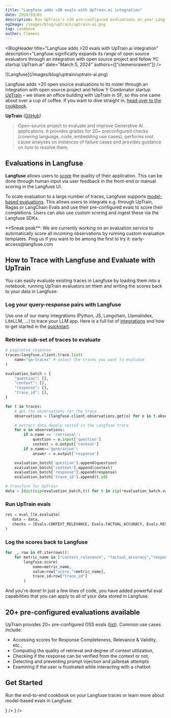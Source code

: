 ```yaml
---
title: "Langfuse adds >20 evals with UpTrain.ai integration"
date: 2024/03/05
description: Run UpTrain's >20 pre-configured evaluations on your Langfuse prod/dev data in Langfuse.
ogImage: /images/blog/uptrain/uptrain-ai.png
tag: cookbook
author: Clemens
---
```



<BlogHeader
  title="Langfuse adds >20 evals with UpTrain.ai integration"
  description="Langfuse significatly expands its range of open source evaluators through an integration with open source project and fellow YC startup UpTrain.ai"
  date="March 5, 2024"
  authors={["clemensrawert"]}
/>

<Frame fullWidth className="mb-12">
  ![Langfuse](/images/blog/uptrain/uptrain-ai.png)
</Frame>

Langfuse adds >20 open source evaluations to its roster through an integration with open source project and fellow Y Combinator startup [UpTrain](https://uptrain.ai) – we share an office building with UpTrain in SF, so this one came about over a cup of coffee. If you want to dive straight in, [head over to the cookbook](/guides/cookbook/evaluation_with_uptrain).

**UpTrain** ([GitHub](https://github.com/uptrain-ai/uptrain))

> Open-source project to evaluate and improve Generative AI applications. It provides grades for 20+ preconfigured checks (covering language, code, embedding use cases), performs root cause analyses on instances of failure cases and provides guidance on how to resolve them.

## Evaluations in Langfuse

**Langfuse** allows users to [score](/docs/scores) the quality of their application. This can be done through human input via user feedback in the front-end or manual scoring in the Langfuse UI.

To scale evaluation to a large number of traces, Langfuse supports [model-based evaluations](/docs/scores/model-based-evals). This allows users to integrate e.g. through UpTrain, Ragas or LangChain Evals and use their pre-configured evals to score their completions. Users can also use custom scoring and ingest these via the Langfuse SDKs.


<Callout type="info">
  **Sneak peak**: We are currently working on an evaluation service to
  automatically score all incoming observations by running custom evaluation
  templates. Ping us if you want to be among the first to try it:
  early-access@langfuse.com
</Callout>

## How to Trace with Langfuse and Evaluate with UpTrain

You can easily evaluate existing traces in Langfuse by loading them into a notebook, running UpTrain evaluators on them and writing the scores back to your data in Langfuse:

<Steps>

### Log your query-response pairs with Langfuse

Use one of our many integrations (Python, JS, Langchain, LlamaIndex, LiteLLM, …) to trace your LLM app. Here is a full list of [integrations](/docs/integrations/overview) and how to get started in the [quickstart](/docs/get-started).

### Retrieve sub-set of traces to evaluate

```python
# paginated response
traces=langfuse.client.trace.list(
    name="qa-traces" # select the traces you want to evaluate
)

evaluation_batch = {
    "question": [],
    "context": [],
    "response": [],
    "trace_id": [],
}

for t in traces:
    # get the observations for the trace
    observations = [langfuse.client.observations.get(o) for o in t.observations]

    # extract data deeply nested in the Langfuse trace
    for o in observations:
        if o.name == 'retrieval':
            question = o.input['question']
            context = o.output['context']
        if o.name=='generation':
            answer = o.output['response']

    evaluation_batch['question'].append(question)
    evaluation_batch['context'].append(context)
    evaluation_batch['response'].append(response)
    evaluation_batch['trace_id'].append(t.id)

# transform for UpTrain
data = [dict(zip(evaluation_batch,t)) for t in zip(*evaluation_batch.values())]
```

### Run UpTrain evals

```python
res = eval_llm.evaluate(
   data = data,
   checks = [Evals.CONTEXT_RELEVANCE, Evals.FACTUAL_ACCURACY, Evals.RESPONSE_COMPLETENESS]
)
```

### Log the scores back to Langfuse

```python
for _, row in df.iterrows():
    for metric_name in ["context_relevance", "factual_accuracy","response_completeness"]:
        langfuse.score(
            name=metric_name,
            value=row["score_"+metric_name],
            trace_id=row["trace_id"]
        )
```

And you're done! In just a few lines of code, you have added powerful eval capabilities that you can apply to all of your data stored in Langfuse.

</Steps>

## 20+ pre-configured evaluations available

UpTrain provides 20+ pre-configured OSS evals ([list](https://github.com/uptrain-ai/uptrain?tab=readme-ov-file#pre-built-evaluations-we-offer-)). Common use cases include:

- Accessing scores for Response Completeness, Relevance & Validity, etc.,
- Computing the quality of retrieval and degree of context utilization,
- Checking if the response can be verified from the context or not,
- Detecting and preventing prompt injection and jailbreak attempts
- Examining if the user is frustrated while interacting with a chatbot

## Get Started

Run the end-to-end cookbook on your Langfuse traces or learn more about model-based evals in Langfuse.


<Cards num={2}>
  <Cards.Card
    title="Coookbook: Uptrain + Langfuse"
    href="/guides/cookbook/evaluation_with_uptrain"
    icon={<FileCode />}
  />
  <Cards.Card
    title="Docs: Model-based evals"
    href="/docs/scores/model-based-evals"
    icon={<BookOpen />}
  />
</Cards>
